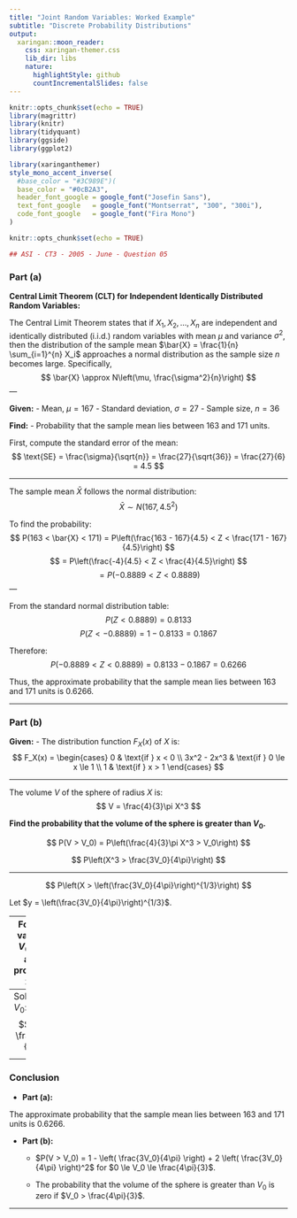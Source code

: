 ```yaml
---
title: "Joint Random Variables: Worked Example"
subtitle: "Discrete Probability Distributions"
output:
  xaringan::moon_reader:
    css: xaringan-themer.css
    lib_dir: libs
    nature:
      highlightStyle: github
      countIncrementalSlides: false
---
```



```r
knitr::opts_chunk$set(echo = TRUE)
library(magrittr)
library(knitr)
library(tidyquant)
library(ggside)
library(ggplot2)


```

```r
library(xaringanthemer)
style_mono_accent_inverse(
  #base_color = "#3C989E")(
  base_color = "#0cB2A3",
  header_font_google = google_font("Josefin Sans"),
  text_font_google   = google_font("Montserrat", "300", "300i"),
  code_font_google   = google_font("Fira Mono")
)
```

```r
knitr::opts_chunk$set(echo = TRUE)
```

```r

## ASI - CT3 - 2005 - June - Question 05

```

### Part (a)

**Central Limit Theorem (CLT) for Independent Identically Distributed Random Variables:**

The Central Limit Theorem states that if $X_1, X_2, ..., X_n$ are independent and identically distributed (i.i.d.) random variables with mean $\mu$ and variance $\sigma^2$, then the distribution of the sample mean $\bar{X} = \frac{1}{n} \sum_{i=1}^{n} X_i$ approaches a normal distribution as the sample size $n$ becomes large. Specifically,
$$ \bar{X} \approx N\left(\mu, \frac{\sigma^2}{n}\right) $$
---

**Given:**
- Mean, $\mu = 167$
- Standard deviation, $\sigma = 27$
- Sample size, $n = 36$

**Find:**
- Probability that the sample mean lies between 163 and 171 units.

First, compute the standard error of the mean:
$$ \text{SE} = \frac{\sigma}{\sqrt{n}} = \frac{27}{\sqrt{36}} = \frac{27}{6} = 4.5 $$

---

The sample mean $\bar{X}$ follows the normal distribution:
$$ \bar{X} \sim N\left(167, 4.5^2\right) $$

To find the probability:
$$ P(163 < \bar{X} < 171) = P\left(\frac{163 - 167}{4.5} < Z < \frac{171 - 167}{4.5}\right) $$
$$ = P\left(\frac{-4}{4.5} < Z < \frac{4}{4.5}\right) $$
$$ = P(-0.8889 < Z < 0.8889) $$
---

From the standard normal distribution table:
$$ P(Z < 0.8889) = 0.8133 $$
$$ P(Z < -0.8889) = 1 - 0.8133 = 0.1867 $$

Therefore:
$$ P(-0.8889 < Z < 0.8889) = 0.8133 - 0.1867 = 0.6266 $$

Thus, the approximate probability that the sample mean lies between 163 and 171 units is $0.6266$.

---

### Part (b)

**Given:**
- The distribution function $F_X(x)$ of $X$ is:
$$ F_X(x) = 
   \begin{cases} 
   0 & \text{if } x < 0 \\
   3x^2 - 2x^3 & \text{if } 0 \le x \le 1 \\
   1 & \text{if } x > 1 
   \end{cases}
$$

---

The volume $V$ of the sphere of radius $X$ is:
$$ V = \frac{4}{3}\pi X^3 $$

**Find the probability that the volume of the sphere is greater than $V_0$.**

$$ P(V > V_0) = P\left(\frac{4}{3}\pi X^3 > V_0\right) $$

$$ P\left(X^3 > \frac{3V_0}{4\pi}\right) $$

---

$$ P\left(X > \left(\frac{3V_0}{4\pi}\right)^{1/3}\right) $$

Let $y = \left(\frac{3V_0}{4\pi}\right)^{1/3}$.

---
**For what values of $V_0$ is the above probability zero?**

The probability is zero if $y > 1$, as $X$ lies between 0 and 1.

$$\left(\frac{3V_0}{4\pi}\right)^{1/3} > 1$$

Cubing both sides:
$$\frac{3V_0}{4\pi} > 1$$
---
Solving for $V_0$:
$$ V_0 > \frac{4\pi}{3} $$

---

### Conclusion

- **Part (a):** 

The approximate probability that the sample mean lies between 163 and 171 units is $0.6266$.

- **Part (b):**

  - $P(V > V_0) = 1 - \left( \frac{3V_0}{4\pi} \right) + 2 \left( \frac{3V_0}{4\pi} \right)^2$ for $0 \le V_0 \le \frac{4\pi}{3}$.
  
  - The probability that the volume of the sphere is greater than $V_0$ is zero if $V_0 > \frac{4\pi}{3}$.

---